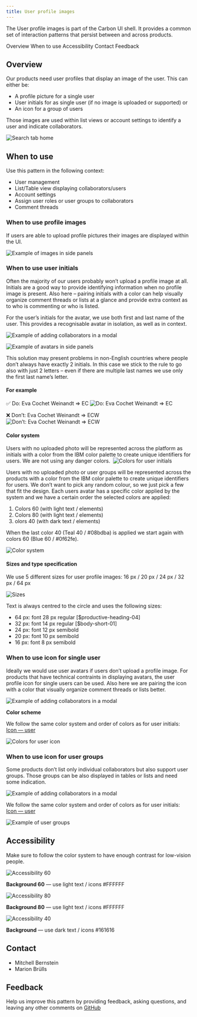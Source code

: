 ```yaml
---
title: User profile images
---
```


<PageDescription>

The User profile images is part of the Carbon UI shell. It provides a common set of interaction patterns that persist between and across products.

</PageDescription>

<AnchorLinks>
<AnchorLink>Overview</AnchorLink>
<AnchorLink>When to use</AnchorLink>
<AnchorLink>Accessibility</AnchorLink>
<AnchorLink>Contact</AnchorLink>
<AnchorLink>Feedback</AnchorLink>
</AnchorLinks>

## Overview

Our products need user profiles that display an image of the user. This can either be:
- A profile picture for a single user
- User initials for as single user (if no image is uploaded or supported) or
- An icon for a group of users

Those images are used within list views or account settings to identify a user and indicate collaborators. 

![Search tab home](images/1.jpg)

## When to use

Use this pattern in the following context:
- User management
- List/Table view displaying collaborators/users
- Account settings
- Assign user roles or user groups to collaborators
- Comment threads

### When to use profile images 

If users are able to upload profile pictures their images are displayed within the UI. 

![Example of images in side panels](images/example-side-panels-images.png)

### When to use user initials

Often the majority of our users probably won’t upload a profile image at all. Initials are a good way to provide identifying information when no profile image is present. Also here – pairing initials with a color can help visually organize comment threads or lists at a glance and provide extra context as to who is commenting or who is listed.

For the user’s initials for the avatar, we use both first and last name of the user. This provides a recognisable avatar in isolation, as well as in context. 

![Example of adding collaborators in a modal](images/example-add-collaborator-modal.png)

![Example of avatars in side panels](images/example-side-panels-avatars.jpg)

This solution may present problems in non-English countries where people don’t always have exactly 2 initials. In this case we stick to the rule to go also with just 2 letters – even if there are multiple last names we use only the first last name’s letter.

#### For example

✅ Do: Eva Cochet Weinandt => EC
![Do: Eva Cochet Weinandt => EC](images/Do.png)

❌ Don’t: Eva Cochet Weinandt => ECW
![Don’t: Eva Cochet Weinandt => ECW](images/Dont.png)

#### Color system
Users with no uploaded photo will be represented across the platform as initials with a color from the IBM color palette to create unique identifiers for users. We are not using any danger colors. 
![Colors for user initials](images/colors-user-initials.png)

Users with no uploaded photo or user groups will be represented across the products with a color from the IBM color palette to create unique identifiers for users. We don’t want to pick any random colour, so we just pick a few that fit the design. Each users avatar has a specific color applied by the system and we have a certain order the selected colors are applied:

1. Colors 60 (with light text / elements)
2. Colors 80 (with light text / elements)
3. olors 40 (with dark text / elements)

When the last color 40 (Teal 40 / #08bdba) is applied we start again with colors 60 (Blue 60 / #0f62fe).

![Color system](images/colorsystem.png)

#### Sizes and type specification
We use 5 different sizes for user profile images:
16 px / 20 px / 24 px / 32 px / 64 px

![Sizes](images/Sizes.png)

Text is always centred to the circle and uses the following sizes: 
- 64 px: font 28 px regular [$productive-heading-04]
- 32 px: font 14 px regular [$body-short-01]
- 24 px: font 12 px semibold
- 20 px: font 10 px semibold
- 16 px: font 8 px semibold

### When to use icon for single user
Ideally we would use user avatars if users don’t upload a profile image. For products that have technical contraints in displaying avatars, the user profile icon for single users can be used. Also here we are pairing the icon with a color that visually organize comment threads or lists better.

![Example of adding collaborators in a modal](images/example-add-collaborator-modal-icons.png)

**Color scheme**

We follow the same color system and order of colors as for user initials: [Icon — user](https://github.com/carbon-design-system/carbon/blob/25f35677b90e5b469044520130025a28cf3d3bf2/packages/icons/svg/32/user.svg)

![Colors for user icon](images/colors-single-users.png)

### When to use icon for user groups
Some products don’t list only individual collaborators but also support user groups. Those groups can be also displayed in tables or lists and need some indication.

![Example of adding collaborators in a modal](images/example-add-collaborator-modal-icons.png)

We follow the same color system and order of colors as for user initials: [Icon — user](https://github.com/carbon-design-system/carbon/blob/25f35677b90e5b469044520130025a28cf3d3bf2/packages/icons/svg/32/user.svg)

![Example of user groups](images/colors-user-groups.png)

## Accessibility

Make sure to follow the color system to have enough contrast for low-vision people. 

![Accessibility 60](images/Accessibility-60.png)

**Background 60** — use light text / icons #FFFFFF

![Accessibility 80](images/Accessibility-80.png)

**Background 80** — use light text / icons #FFFFFF

![Accessibility 40](images/Accessibility-40.png)

**Background** — use dark text / icons #161616

## Contact

- Mitchell Bernstein
- Marion Brülls

## Feedback
Help us improve this pattern by providing feedback, asking questions, and leaving any other comments on [GitHub](https://github.ibm.com/CDAI-design/pal)